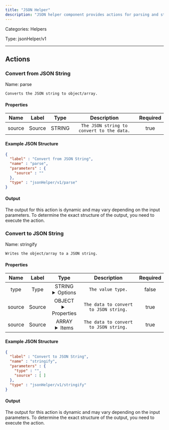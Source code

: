 ```yaml
---
title: "JSON Helper"
description: "JSON helper component provides actions for parsing and stringifying JSON."
---
```



Categories: Helpers


Type: jsonHelper/v1

<hr />




## Actions


### Convert from JSON String
Name: parse

`Converts the JSON string to object/array.`

#### Properties

|      Name       |      Label     |     Type     |     Description     | Required |
|:---------------:|:--------------:|:------------:|:-------------------:|:--------:|
| source | Source | STRING | `The JSON string to convert to the data.` | true |

#### Example JSON Structure
```json
{
  "label" : "Convert from JSON String",
  "name" : "parse",
  "parameters" : {
    "source" : ""
  },
  "type" : "jsonHelper/v1/parse"
}
```

#### Output

The output for this action is dynamic and may vary depending on the input parameters. To determine the exact structure of the output, you need to execute the action.




### Convert to JSON String
Name: stringify

`Writes the object/array to a JSON string.`

#### Properties

|      Name       |      Label     |     Type     |     Description     | Required |
|:---------------:|:--------------:|:------------:|:-------------------:|:--------:|
| type | Type | STRING <details> <summary> Options </summary> OBJECT, ARRAY </details> | `The value type.` | false |
| source | Source | OBJECT <details> <summary> Properties </summary> &#123;&#125; </details> | `The data to convert to JSON string.` | true |
| source | Source | ARRAY <details> <summary> Items </summary> [] </details> | `The data to convert to JSON string.` | true |

#### Example JSON Structure
```json
{
  "label" : "Convert to JSON String",
  "name" : "stringify",
  "parameters" : {
    "type" : "",
    "source" : [ ]
  },
  "type" : "jsonHelper/v1/stringify"
}
```

#### Output

The output for this action is dynamic and may vary depending on the input parameters. To determine the exact structure of the output, you need to execute the action.






